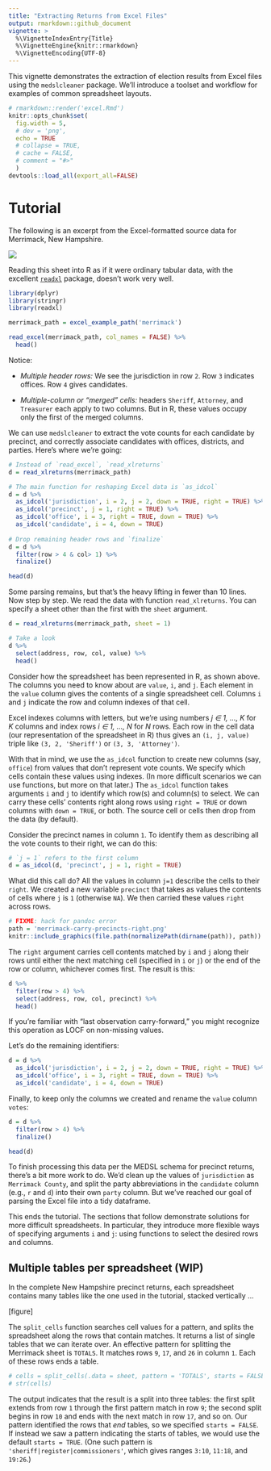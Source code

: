 ```yaml
---
title: "Extracting Returns from Excel Files"
output: rmarkdown::github_document
vignette: >
  %\VignetteIndexEntry{Title}
  %\VignetteEngine{knitr::rmarkdown}
  %\VignetteEncoding{UTF-8}
---
```


This vignette demonstrates the extraction of election results from Excel files
using the `medslcleaner` package. We'll introduce a toolset and workflow for
examples of common spreadsheet layouts.

```r
# rmarkdown::render('excel.Rmd')
knitr::opts_chunk$set(
  fig.width = 5,
  # dev = 'png',
  echo = TRUE
  # collapse = TRUE,
  # cache = FALSE,
  # comment = "#>"
  )
devtools::load_all(export_all=FALSE)
```

# Tutorial

The following is an excerpt from the Excel-formatted source data for Merrimack,
New Hampshire. 

![](merrimack.png)

Reading this sheet into R as if it were ordinary tabular data, with the
excellent [`readxl`](https://github.com/tidyverse/readxl) package, doesn't work
very well. 

```r
library(dplyr)
library(stringr)
library(readxl)

merrimack_path = excel_example_path('merrimack')

read_excel(merrimack_path, col_names = FALSE) %>%
  head()
```

Notice:

* *Multiple header rows:* We see the jurisdiction in row `2`. Row `3`
indicates offices. Row `4` gives candidates.

* *Multiple-column or "merged" cells:* headers `Sheriff`, `Attorney`, and
`Treasurer` each apply to two columns. But in R, these values occupy only the
first of the merged columns.

We can use `medslcleaner` to extract the vote counts for each
candidate by precinct, and correctly associate candidates with offices,
districts, and parties. Here's where we're going:

```r
# Instead of `read_excel`, `read_xlreturns`
d = read_xlreturns(merrimack_path)

# The main function for reshaping Excel data is `as_idcol`
d = d %>%
  as_idcol('jurisdiction', i = 2, j = 2, down = TRUE, right = TRUE) %>%
  as_idcol('precinct', j = 1, right = TRUE) %>%
  as_idcol('office', i = 3, right = TRUE, down = TRUE) %>%
  as_idcol('candidate', i = 4, down = TRUE) 
  
# Drop remaining header rows and `finalize`
d = d %>%
  filter(row > 4 & col> 1) %>%
  finalize()

head(d)
```

Some parsing remains, but that's the heavy lifting in fewer than 10 lines. Now
step by step. We read the data with function `read_xlreturns`. You can specify a
sheet other than the first with the `sheet` argument.

```r
d = read_xlreturns(merrimack_path, sheet = 1)

# Take a look
d %>%
  select(address, row, col, value) %>%
  head()
```

Consider how the spreadsheet has been represented in R, as shown above. The
columns you need to know about are `value`, `i`, and `j`. Each element in the
`value` column gives the contents of a single spreadsheet cell. Columns `i` and
`j` indicate the row and column indexes of that cell.

Excel indexes columns with letters, but we're using numbers *j ∈ 1, ..., K* for
*K* columns and index rows *i ∈ 1, ..., N* for *N* rows. Each row in the cell
data (our representation of the spreadsheet in R) thus gives an `(i, j, value)`
triple like `(3, 2, 'Sheriff')` or `(3, 3, 'Attorney')`.

With that in mind, we use the `as_idcol` function to create new columns (say,
`office`) from values that don't represent vote counts. We specify which cells
contain these values using indexes. (In more difficult scenarios we can use
functions, but more on that later.) The `as_idcol` function takes arguments `i`
and `j` to identify which row(s) and column(s) to select. We can carry these
cells' contents right along rows using `right = TRUE` or down columns with `down
= TRUE`, or both. The source cell or cells then drop from the data (by default).

Consider the precinct names in column `1`. To identify them as describing all
the vote counts to their right, we can do this:

```r
# `j = 1` refers to the first column  
d = as_idcol(d, 'precinct', j = 1, right = TRUE)
```

What did this call do? All the values in column `j=1` describe the cells to
their `right`. We created a new variable `precinct` that takes as values the
contents of cells where `j` is `1` (otherwise `NA`). We then carried these
values `right` across rows.

```r
# FIXME: hack for pandoc error
path = 'merrimack-carry-precincts-right.png'
knitr::include_graphics(file.path(normalizePath(dirname(path)), path))
```

The `right` argument carries cell contents matched by `i` and `j` along their
rows until either the next matching cell (specified in `i` or `j`) or the end of
the row or column, whichever comes first. The result is this:

```r
d %>%
  filter(row > 4) %>%
  select(address, row, col, precinct) %>%
  head()
```

If you're familiar with "last observation carry-forward," you might recognize
this operation as LOCF on non-missing values.

Let's do the remaining identifiers:

```r
d = d %>%
  as_idcol('jurisdiction', i = 2, j = 2, down = TRUE, right = TRUE) %>%
  as_idcol('office', i = 3, right = TRUE, down = TRUE) %>%
  as_idcol('candidate', i = 4, down = TRUE)
```

Finally, to keep only the columns we created and rename the `value` column
`votes`:

```r
d = d %>%
  filter(row > 4) %>%
  finalize()

head(d)
```

To finish processing this data per the MEDSL schema for precinct returns,
there's a bit more work to do. We'd clean up the values of `jurisdiction` as
`Merrimack County`, and split the party abbreviations in the `candidate` column
(e.g., `r` and `d`) into their own `party` column. But we've reached our goal of
parsing the Excel file into a tidy dataframe.

This ends the tutorial. The sections that follow demonstrate solutions for more
difficult spreadsheets. In particular, they introduce more flexible ways of
specifying arguments `i` and `j`: using functions to select the desired rows and
columns.


## Multiple tables per spreadsheet (WIP)

In the complete New Hampshire precinct returns, each spreadsheet contains many tables like the one used in the tutorial, stacked vertically ... 

[figure]

The `split_cells` function searches cell values for a pattern, and splits the spreadsheet along the rows that contain matches. It returns a list of single tables that we can iterate over. An effective pattern for splitting the Merrimack sheet is `TOTALS`. It matches rows `9`,
`17`, and `26` in column `1`. Each of these rows ends a table.

```r
# cells = split_cells(.data = sheet, pattern = 'TOTALS', starts = FALSE)
# str(cells)
```

The output indicates that the result is a split into three tables: the first
split extends from row `1` through the first pattern match in row `9`; the
second split begins in row `10` and ends with the next match in row `17`, and so
on. Our pattern identified the rows that *end* tables, so we specified `starts =
FALSE`. If instead we saw a pattern indicating the starts of tables, we would
use the default `starts = TRUE`. (One such pattern is
`'sheriff|register|commissioners'`, which gives ranges `3:10`, `11:18`, and
`19:26`.)
